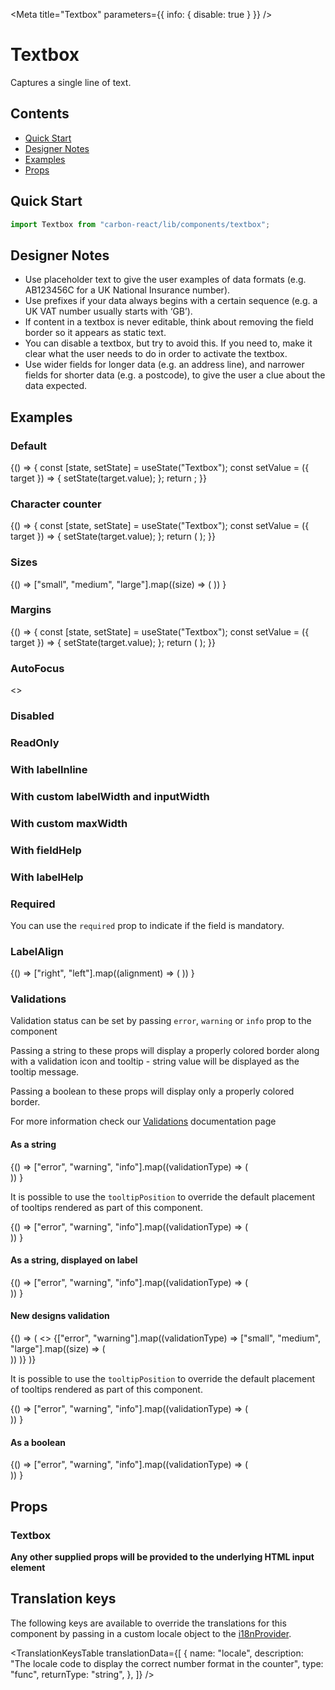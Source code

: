

<Meta title="Textbox" parameters={{ info: { disable: true } }} />

# Textbox

Captures a single line of text.

## Contents

- [Quick Start](#quick-start)
- [Designer Notes](#designer-notes)
- [Examples](#examples)
- [Props](#props)

## Quick Start

```javascript
import Textbox from "carbon-react/lib/components/textbox";
```

## Designer Notes

- Use placeholder text to give the user examples of data formats (e.g. AB123456C for a UK National Insurance number).
- Use prefixes if your data always begins with a certain sequence (e.g. a UK VAT number usually starts with ‘GB’).
- If content in a textbox is never editable, think about removing the field border so it appears as static text.
- You can disable a textbox, but try to avoid this. If you need to, make it clear what the user needs to do in order to activate the textbox.
- Use wider fields for longer data (e.g. an address line), and narrower fields for shorter data (e.g. a postcode), to give the user a clue about the data expected.

## Examples

### Default

<Canvas>
  <Story name="default">
    {() => {
      const [state, setState] = useState("Textbox");
      const setValue = ({ target }) => {
        setState(target.value);
      };
      return <Textbox label="Textbox" value={state} onChange={setValue} />;
    }}
  </Story>
</Canvas>

### Character counter

<Canvas>
  <Story name="character counter">
    {() => {
      const [state, setState] = useState("Textbox");
      const setValue = ({ target }) => {
        setState(target.value);
      };
      return (
        <Textbox
          label="Textbox"
          value={state}
          onChange={setValue}
          characterLimit="10"
          enforceCharacterLimit={false}
          warnOverLimit
        />
      );
    }}
  </Story>
</Canvas>

### Sizes

<Canvas>
  <Story name="sizes">
    {() =>
      ["small", "medium", "large"].map((size) => (
        <Textbox
          key={`Textbox - ${size}`}
          label={`Textbox - ${size}`}
          defaultValue="Textbox"
          size={size}
          mb={2}
        />
      ))
    }
  </Story>
</Canvas>

### Margins

<Canvas>
  <Story name="margins">
    {() => {
      const [state, setState] = useState("Textbox");
      const setValue = ({ target }) => {
        setState(target.value);
      };
      return (
        <Textbox label="Textbox" value={state} onChange={setValue} m={4} />
      );
    }}
  </Story>
</Canvas>

### AutoFocus

<Canvas>
  <Story name="autoFocus" parameters={{ chromatic: { disable: true } }}>
    <>
      <Textbox label="Textbox" value="Textbox" autoFocus />
      <Textbox label="Textbox" value="Textbox" autoFocus />
    </>
  </Story>
</Canvas>

### Disabled

<Canvas>
  <Story name="disabled">
    <Textbox label="Textbox" value="Textbox" disabled />
  </Story>
</Canvas>

### ReadOnly

<Canvas>
  <Story name="readOnly">
    <Textbox label="Textbox" value="Textbox" readOnly />
  </Story>
</Canvas>

### With labelInline

<Canvas>
  <Story name="with labelInline" parameters={{ chromatic: { disable: true } }}>
    <Textbox label="Textbox" value="Textbox" labelInline />
  </Story>
</Canvas>

### With custom labelWidth and inputWidth

<Canvas>
  <Story name="with custom labelWidth and inputWidth">
    <Textbox
      label="Textbox"
      value="Textbox"
      labelInline
      labelWidth={50}
      inputWidth={50}
    />
  </Story>
</Canvas>

### With custom maxWidth

<Canvas>
  <Story name="with custom maxWidth">
    <Textbox
      label="Textbox"
      value="Textbox"
      maxWidth="50%"
    />
  </Story>
</Canvas>

### With fieldHelp

<Canvas>
  <Story name="with fieldHelp">
    <Textbox label="Textbox" value="Textbox" fieldHelp="Help" />
  </Story>
</Canvas>

### With labelHelp

<Canvas>
  <Story name="with labelHelp">
    <Textbox
      label="Textbox"
      value="Textbox"
      labelHelp="Help"
      helpAriaLabel="Help"
    />
  </Story>
</Canvas>

### Required

You can use the `required` prop to indicate if the field is mandatory.

<Canvas>
  <Story name="required">
    <Textbox label="Textbox" value="Textbox" required />
  </Story>
</Canvas>

### LabelAlign

<Canvas>
  <Story name="labelAlign">
    {() =>
      ["right", "left"].map((alignment) => (
        <Textbox
          label="Textbox"
          value="Textbox"
          labelInline
          inputWidth={50}
          key={alignment}
          labelAlign={alignment}
        />
      ))
    }
  </Story>
</Canvas>

### Validations

Validation status can be set by passing `error`, `warning` or `info` prop to the component

Passing a string to these props will display a properly colored border along with a validation icon and tooltip - string value will be displayed as the tooltip message.

Passing a boolean to these props will display only a properly colored border.

For more information check our [Validations](?path=/docs/documentation-validations--page "Validations") documentation page

#### As a string

<Canvas>
  <Story name="validations - string - component">
    {() =>
      ["error", "warning", "info"].map((validationType) => (
        <div key={`${validationType}-string-component`}>
          <Textbox
            label="Textbox"
            value="Textbox"
            {...{ [validationType]: "Message" }}
            mb={2}
          />
          <Textbox
            label="Textbox - readOnly"
            value="Textbox"
            readOnly
            {...{ [validationType]: "Message" }}
            mb={2}
          />
        </div>
      ))
    }
  </Story>
</Canvas>

It is possible to use the `tooltipPosition` to override the default placement of tooltips rendered as part of this component.

<Canvas>
  <Story
    name="validations - string - with tooltipPosition overriden - component"
    parameters={{ chromatic: { disable: true } }}
  >
    {() =>
      ["error", "warning", "info"].map((validationType) => (
        <div key={`${validationType}-string-component`}>
          <Textbox
            label="Textbox"
            value="Textbox"
            {...{ [validationType]: "Message" }}
            mb={2}
            tooltipPosition="bottom"
          />
        </div>
      ))
    }
  </Story>
</Canvas>

#### As a string, displayed on label

<Canvas>
  <Story name="validations - string - label">
    {() =>
      ["error", "warning", "info"].map((validationType) => (
        <div key={`${validationType}-string-label`}>
          <Textbox
            label="Textbox"
            value="Textbox"
            validationOnLabel
            {...{ [validationType]: "Message" }}
            mb={2}
          />
          <Textbox
            label="Textbox - readOnly"
            value="Textbox"
            validationOnLabel
            readOnly
            {...{ [validationType]: "Message" }}
            mb={2}
          />
        </div>
      ))
    }
  </Story>
</Canvas>

#### New designs validation

<Canvas>
  <Story name="validations - string - new design">
    {() => (
      <>
        <CarbonProvider validationRedesignOptIn>
          {["error", "warning"].map((validationType) =>
            ["small", "medium", "large"].map((size) => (
              <div style={{ width: "296px" }} key={`${validationType}-${size}`}>
                <Textbox
                  m={4}
                  label={`${size} - ${validationType}`}
                  defaultValue="Textbox"
                  labelHelp="Hint text (optional)"
                  size={size}
                  {...{ [validationType]: "Message" }}
                />
                <Textbox
                  m={4}
                  label={`readOnly - ${size} - ${validationType}`}
                  defaultValue="Textbox"
                  size={size}
                  labelHelp="Hint text (optional)"
                  readOnly
                  {...{ [validationType]: "Message" }}
                />
              </div>
            ))
          )}
        </CarbonProvider>
      </>
    )}
  </Story>
</Canvas>

It is possible to use the `tooltipPosition` to override the default placement of tooltips rendered as part of this component.

<Canvas>
  <Story
    name="validations - string - with tooltipPosition overriden - label"
    parameters={{ chromatic: { disable: true } }}
  >
    {() =>
      ["error", "warning", "info"].map((validationType) => (
        <div key={`${validationType}-string-label`}>
          <Textbox
            label="Textbox"
            value="Textbox"
            validationOnLabel
            {...{ [validationType]: "Message" }}
            mb={2}
            tooltipPosition="bottom"
          />
        </div>
      ))
    }
  </Story>
</Canvas>

#### As a boolean

<Canvas>
  <Story name="validations - boolean">
    {() =>
      ["error", "warning", "info"].map((validationType) => (
        <div key={`${validationType}-boolean-component`}>
          <Textbox
            label="Textbox"
            value="Textbox"
            {...{ [validationType]: true }}
            mb={2}
          />
          <Textbox
            label="Textbox - readOnly"
            value="Textbox"
            readOnly
            {...{ [validationType]: true }}
            mb={2}
          />
        </div>
      ))
    }
  </Story>
</Canvas>

## Props

### Textbox

<StyledSystemProps of={Textbox} noHeader margin />

**Any other supplied props will be provided to the underlying HTML input element**

## Translation keys

The following keys are available to override the translations for this component by passing in a custom locale object to the
[i18nProvider](https://carbon.sage.com/?path=/story/documentation-i18n--page).

<TranslationKeysTable
  translationData={[
    {
      name: "locale",
      description:
        "The locale code to display the correct number format in the counter",
      type: "func",
      returnType: "string",
    },
  ]}
/>
